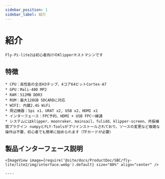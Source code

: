 ```yaml
---
sidebar_position: 1
sidebar_label: 紹介
---
```




# 紹介

    Fly-Pi-lite2は初心者向けのKlipperホストマシンです

## 特徴

    * CPU：高性能の全志H3チップ、4コア64ビットCortex-A7
    * GPU：Mali-400 MP2
    * RAM：512MB DDR3
    * ROM：最大128GB SDCARDに対応
    * WIFI: 内蔵2.4G WiFi
    * 周辺機器：Spi x1、URAT x2, USB x2、HDMI x1
    * インターフェース：FPC予約、HDMI + USB FPC一線通
    * システムにはklipper、moonraker、mainsail、fulidd、klipper-screen、共振補償プラグイン numpyとFLY-Toolsがプリインストールされており、ソースの変更など複雑な操作は不要、初心者でも簡単に始められます（TFカードが必要）

## 製品インターフェース説明

    <ImageView image={require('@site/docs/ProductDoc/SBC/fly-lite/lite2/img/interface.webp').default} size="80%" align="center" />

    ----